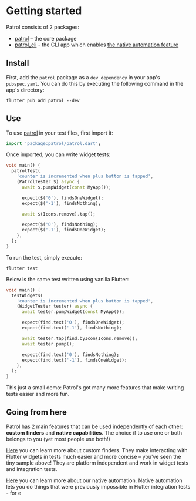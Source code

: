 # Getting started

Patrol consists of 2 packages:

- [patrol] – the core package
- [patrol_cli] - the CLI app which enables [the native automation
  feature][native_capabilities]

## Install

First, add the `patrol` package as a `dev_dependency` in your app's
`pubspec.yaml`. You can do this by executing the following command in the app's
directory:

```console
flutter pub add patrol --dev
```

## Use

To use [patrol] in your test files, first import it:

```dart
import 'package:patrol/patrol.dart';
```

Once imported, you can write widget tests:

```dart
void main() {
  patrolTest(
    'counter is incremented when plus button is tapped',
    (PatrolTester $) async {
      await $.pumpWidget(const MyApp());

      expect($('0'), findsOneWidget);
      expect($('-1'), findsNothing);

      await $(Icons.remove).tap();

      expect($('0'), findsNothing);
      expect($('-1'), findsOneWidget);
    },
  );
}
```

To run the test, simply execute:

```console
flutter test
```

Below is the same test written using vanilla Flutter:

```dart
void main() {
  testWidgets(
    'counter is incremented when plus button is tapped',
    (WidgetTester tester) async {
      await tester.pumpWidget(const MyApp());

      expect(find.text('0'), findsOneWidget);
      expect(find.text('-1'), findsNothing);

      await tester.tap(find.byIcon(Icons.remove));
      await tester.pump();

      expect(find.text('0'), findsNothing);
      expect(find.text('-1'), findsOneWidget);
    },
  );
}
```

This just a small demo: Patrol's got many more features that make writing tests
easier and more fun.

## Going from here

Patrol has 2 main features that can be used independently of each other:
**custom finders** and **native capabilities**. The choice if to use one or both
belongs to you (yet most people use both!)

[Here][custom_finders] you can learn more about custom finders. They make
interacting with Flutter widgets in tests much easier and more concise – you've
seen the tiny sample above! They are platform independent and work in widget
tests and integration tests.

[Here][native_capabilities] you can learn more about our native automation.
Native automation lets you do things that were previously impossible in Flutter
integration tests - for e

[patrol]: https://pub.dev/packages/patrol
[patrol_cli]: https://pub.dev/packages/patrol_cli
[custom_finders]: /custom-finders/overview
[native_capabilities]: /native/overview
